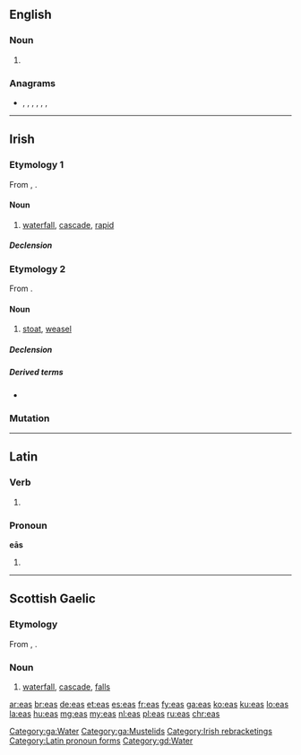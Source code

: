 {{also|EAS|-eas|eas-}}
==English==

===Noun===
{{head|en|noun plural form}}

# {{plural of|ea|lang=en}}

===Anagrams===
* {{l|en|AES}}, {{l|en|aes}}, {{l|en|ASE}}, {{l|en|ESA}}, {{l|en|SAE}}, {{l|en|SEA}}, {{l|en|sea}}

----

==Irish==

===Etymology 1===
From {{inh|ga|sga|es}}, {{m|sga|ess||cataract, rapid, rapidly flowing stream}}.

====Noun====
{{ga-noun|m|easa|easanna}}

# [[waterfall]], [[cascade]], [[rapid]]

=====Declension=====
{{ga-decl-m3|e|as|asa|asanna}}

[[Category:ga:Water]]

===Etymology 2===
From {{inh|ga|mga|es||stoat, weasel}}.

====Noun====
{{ga-noun|f|easa|easa}}

# [[stoat]], [[weasel]]

=====Declension=====
{{ga-decl-f-irreg|e|as|asa|asa|as}}

=====Derived terms=====
* {{l|ga|easóg}}

===Mutation===
{{ga-mut-vowel}}

[[Category:ga:Mustelids]]
[[Category:Irish rebracketings]]

----

==Latin==

===Verb===
{{la-verb-form|eās}}

# {{inflection of|eō||2|s|pres|actv|subj|lang=la}}

===Pronoun===
'''eās'''

# {{inflection of|is||acc|f|p|lang=la}}

[[Category:Latin pronoun forms]]

----

==Scottish Gaelic==

===Etymology===
From {{etyl|sga|gd}} {{m|sga|es}}, {{m|sga|ess||cataract, rapid, rapidly flowing stream}}.

===Noun===
{{gd-noun|g=m|gen=easa|pl=easan}}

# [[waterfall]], [[cascade]], [[falls]]

[[Category:gd:Water]]

[[ar:eas]]
[[br:eas]]
[[de:eas]]
[[et:eas]]
[[es:eas]]
[[fr:eas]]
[[fy:eas]]
[[ga:eas]]
[[ko:eas]]
[[ku:eas]]
[[lo:eas]]
[[la:eas]]
[[hu:eas]]
[[mg:eas]]
[[my:eas]]
[[nl:eas]]
[[pl:eas]]
[[ru:eas]]
[[chr:eas]]